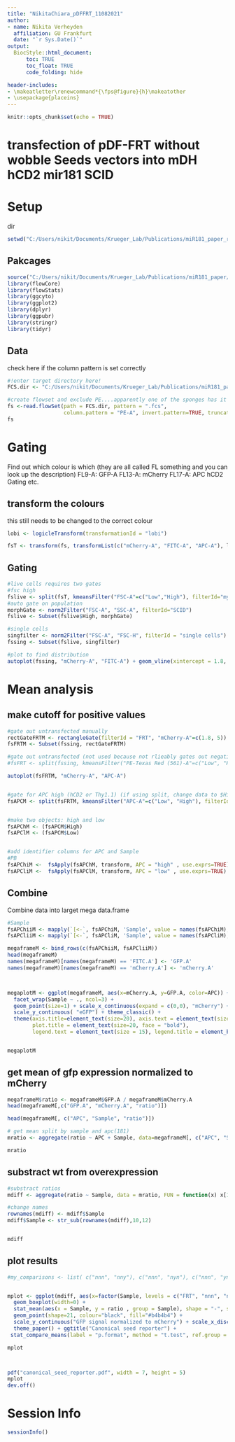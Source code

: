 ```yaml
---
title: "NikitaChiara_pDFFRT_11082021"
author:
- name: Nikita Verheyden
  affiliation: GU Frankfurt
  date: "`r Sys.Date()`"
output:
  BiocStyle::html_document:
      toc: TRUE
      toc_float: TRUE
      code_folding: hide

header-includes:
- \makeatletter\renewcommand*{\fps@figure}{h}\makeatother
- \usepackage{placeins}
---
```


```r
knitr::opts_chunk$set(echo = TRUE)
```


# transfection of pDF-FRT without wobble Seeds vectors into mDH hCD2 mir181 SCID

# Setup

dir
```r
setwd("C:/Users/nikit/Documents/Krueger_Lab/Publications/miR181_paper_revisions/pDF-FRT/Chiara")
```

## Pakcages
```r
source("C:/Users/nikit/Documents/Krueger_Lab/Publications/miR181_paper/Supporting_scripts/themes/theme_paper.R")
library(flowCore)
library(flowStats)
library(ggcyto)
library(ggplot2)
library(dplyr)
library(ggpubr)
library(stringr)
library(tidyr)
```

## Data

check here if the column pattern is set correctly
```r
#!enter target directory here!
FCS.dir <- "C:/Users/nikit/Documents/Krueger_Lab/Publications/miR181_paper_revisions/pDF-FRT/Chiara/pDF-FRT sort turbo dnase 11082021/renamed for R"

#create flowset and exclude PE....apparently one of the sponges has it and the other doesnt
fs <-read.flowSet(path = FCS.dir, pattern = ".fcs", 
                  column.pattern = "PE-A", invert.pattern=TRUE, truncate_max_range = FALSE)
fs
```
# Gating

Find out which colour is which (they are all called FL something and you can look up the description)
FL9-A: GFP-A
FL13-A: mCherry
FL17-A: APC hCD2
Gating etc.

## transform the colours
this still needs to be changed to the correct colour
```r

lobi <- logicleTransform(transformationId = "lobi")

fsT <- transform(fs, transformList(c("mCherry-A", "FITC-A", "APC-A"), lobi))

```






## Gating
```r
#live cells requires two gates
#fsc high
fslive <- split(fsT, kmeansFilter("FSC-A"=c("Low","High"), filterId="myKMeans"))
#auto gate on population
morphGate <- norm2Filter("FSC-A", "SSC-A", filterId="SCID")
fslive <- Subset(fslive$High, morphGate)

#single cells
singfilter <- norm2Filter("FSC-A", "FSC-H", filterId = "single cells")
fssing <- Subset(fslive, singfilter)

#plot to find distribution
autoplot(fssing, "mCherry-A", "FITC-A") + geom_vline(xintercept = 1.8, colour="red")

``` 


# Mean analysis

## make cutoff for positive values
```r
#gate out untransfected manually
rectGateFRTM <- rectangleGate(filterId = "FRT", "mCherry-A"=c(1.8, 5))
fsFRTM <- Subset(fssing, rectGateFRTM)

#gate out untransfected (not used because not rlieably gates out negatives)
#fsFRT <- split(fssing, kmeansFilter("PE-Texas Red (561)-A"=c("Low", "High"), filterId = "pDF-FRT"))

autoplot(fsFRTM, "mCherry-A", "APC-A") 


#gate for APC high (hCD2 or Thy1.1) (if using split, change data to $High)
fsAPCM <- split(fsFRTM, kmeansFilter("APC-A"=c("Low", "High"), filterId = "APC"))


#make two objects: high and low
fsAPChM <- (fsAPCM$High)
fsAPClM <- (fsAPCM$Low)


#add identifier columns for APC and Sample
#PB
fsAPChiM <-  fsApply(fsAPChM, transform, APC = "high" , use.exprs=TRUE)
fsAPCliM <-  fsApply(fsAPClM, transform, APC = "low" , use.exprs=TRUE)

```


## Combine
Combine data into larget mega data.frame
```r
#Sample
fsAPChiiM <- mapply(`[<-`, fsAPChiM, 'Sample', value = names(fsAPChiM), SIMPLIFY = FALSE)
fsAPCliiM <- mapply(`[<-`, fsAPCliM, 'Sample', value = names(fsAPCliM), SIMPLIFY = FALSE)

megaframeM <- bind_rows(c(fsAPChiiM, fsAPCliiM))
head(megaframeM)
names(megaframeM)[names(megaframeM) == 'FITC.A'] <- 'GFP.A'
names(megaframeM)[names(megaframeM) == 'mCherry.A'] <- 'mCherry.A'



megaplotM <- ggplot(megaframeM, aes(x=mCherry.A, y=GFP.A, color=APC)) +
  facet_wrap(Sample ~ ., ncol=3) + 
  geom_point(size=1) + scale_x_continuous(expand = c(0,0), "mCherry") + 
  scale_y_continuous( "eGFP") + theme_classic() + 
  theme(axis.title=element_text(size=20), axis.text = element_text(size = 15),
        plot.title = element_text(size=20, face = "bold"),
        legend.text = element_text(size = 15), legend.title = element_blank())


megaplotM
```

## get mean of gfp expression normalized to mCherry
```r
megaframeM$ratio <- megaframeM$GFP.A / megaframeM$mCherry.A
head(megaframeM[,c("GFP.A", "mCherry.A", "ratio")])

head(megaframeM[, c("APC", "Sample", "ratio")])

# get mean split by sample and apc(181)
mratio <- aggregate(ratio ~ APC + Sample, data=megaframeM[, c("APC", "Sample", "ratio")], mean)

mratio
```

## substract wt from overexpression
```r
#substract ratios
mdiff <- aggregate(ratio ~ Sample, data = mratio, FUN = function(x) x[1] - x[2])

#change names
rownames(mdiff) <- mdiff$Sample
mdiff$Sample <- str_sub(rownames(mdiff),10,12)


mdiff
```

## plot results
```r
#my_comparisons <- list( c("nnn", "nny"), c("nnn", "nyn"), c("nnn", "ynn"), c("nnn", "nyy"), c("nnn", "yny"), c("nnn", "yyn"), c("nnn", "yyy") )


mplot <- ggplot(mdiff, aes(x=factor(Sample, levels = c("FRT", "nnn", "nny", "nyn", "ynn", "nyy", "yny", "yyn", "yyy")), y=ratio)) + 
  geom_boxplot(width=0) +
  stat_mean(aes(x = Sample, y = ratio , group = Sample), shape = "-", size = 10) +
  geom_point(shape=21, colour="black", fill="#b4b4b4") +
  scale_y_continuous("GFP signal normalized to mCherry") + scale_x_discrete("3'UTR type") +
  theme_paper() + ggtitle("Canonical seed reporter") +
 stat_compare_means(label = "p.format", method = "t.test", ref.group = "nnn", paired=F, method.args = list(alternative = "less"))

mplot



pdf("canonical_seed_reporter.pdf", width = 7, height = 5)
mplot
dev.off()
```




# Session Info
```r
sessionInfo()
```
